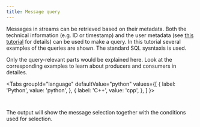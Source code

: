 ```yaml
---
title: Message query
---
```




Messages in streams can be retrieved based on their metadata. Both the technical information (e.g. ID or timestamp) and the user metadata (see [this tutorial](metadata) for details) can be used to make a query. In this tutorial several examples of the queries are shown. The standard SQL sysntaxis is used.

Only the query-relevant parts would be explained here. Look at the corresponding examples to learn about producers and consumers in detailes.

<Tabs
  groupId="language"
  defaultValue="python"
  values={[
    { label: 'Python', value: 'python', },
    { label: 'C++', value: 'cpp', },
  ]
}>
<TabItem value="python">

```python content="./examples/python/query.py"
```

</TabItem>

<TabItem value="cpp">

```cpp content="./examples/cpp/query.cpp"
```

</TabItem>
</Tabs>

The output will show the message selection together with the conditions used for selection.
